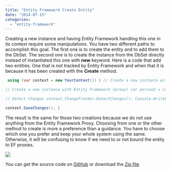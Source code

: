 ```yaml
---
title: "Entity Framework Create Entity"
date: "2014-07-15"
categories: 
  - "entity-framework"
---
```


Creating a new instance and having Entity Framework handling this one in its context require some manipulations. You have two different paths to accomplish this goal. The first one is to create the entity and to add them to the DbSet. The second one is to create the instance from the DbSet directly instead of instantiated this one with **new** keyword. Here is a code that add two entities. One that is not tracked by Entity Framework and when that it is because it has been created with the **Create** method.


```csharp
 using (var context = new YourContext()) { // Create a new instance with Add var person = new Person {Name = "New person with New Keyword",BirthDate = DateTime.Now}; Console.WriteLine("Person non-proxy state: " + context.Entry(person).State); context.Persons.Add(person);// Now Entity Framework added the object but was not tracking anything

// Create a new instance with Entity Framework (proxy) var person2 = context.Persons.Create(); Console.WriteLine("Person proxy state: " + context.Entry(person2).State); person2.Name = "New Person from EF"; person2.BirthDate = DateTime.Now; context.Persons.Add(person2); // Still need to add but EF was tracking changes var x1 = context.Persons.Local.Count(); Console.WriteLine("The count is at " + x1);

// Detect Changes context.ChangeTracker.DetectChanges(); Console.WriteLine("Person non-proxy state: " + context.Entry(person).State); Console.WriteLine("Person proxy state: " + context.Entry(person2).State); var x2 = context.Persons.Local.Count(); Console.WriteLine("The count is at " + x2);

context.SaveChanges(); } 
```

The result is the same for those two creations because we do not use anything from the Entity Framework Proxy. Choosing from one or the other method to create is more a preference than a guidance. You have to choose which one you prefer and keep your whole system using the same. Otherwise, it will be confusing to know if we need to or not bound the entity to EF proxies.

![](images/ProxyNonProxyCreate.png)

You can get the source code on [GitHub](https://github.com/MrDesjardins/EntityFrameworkTestConsole/tree/57dd76464002943f8aa44d21f53b2c3197d47531) or download the [Zip file](https://github.com/MrDesjardins/EntityFrameworkTestConsole/archive/57dd76464002943f8aa44d21f53b2c3197d47531.zip).
